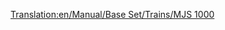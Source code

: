[[Translation:en/Manual/Base Set/Trains/MJS 1000]]
{{hu/Manual/Base Set/Trains/Navbox Mozdonyok}}
{{hu/Manual/Base Set/Trains/Vonatok|Name=MJS 1000
|Image=[[File:en/Manual/Base Set/Trains/Mjs1000.png]]
|Cost=£24,609 ($49.218)
|Speed=104 km/h (65 mph)
|Weight=120 t
|Power=2,200 LE (1,641 kW)
|Annual=£2,208 ($4.416)
|Designed=1965
|Lifespan=22 
|Capacity=N/A
|Leírás=
|Valósság=Az MJS 1000 hasonlít a South African Railways (SAR) [http://en.wikipedia.org/wiki/South_African_Class_5E,_Series_1 5E sorozatú] villamos mozdonyaira.}}